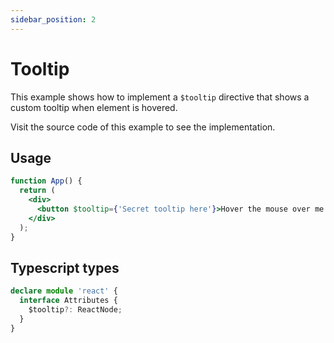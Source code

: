 ```yaml
---
sidebar_position: 2
---
```



# Tooltip

This example shows how to implement a `$tooltip` directive that shows a custom tooltip when element is hovered.

Visit the source code of this example to see the implementation.

## Usage

```jsx
function App() {
  return (
    <div>
      <button $tooltip={'Secret tooltip here'}>Hover the mouse over me to see a tooltip</button>
    </div>
  );
}
```

<TooltipExample />

## Typescript types

```ts
declare module 'react' {
  interface Attributes {
    $tooltip?: ReactNode;
  }
}
```
